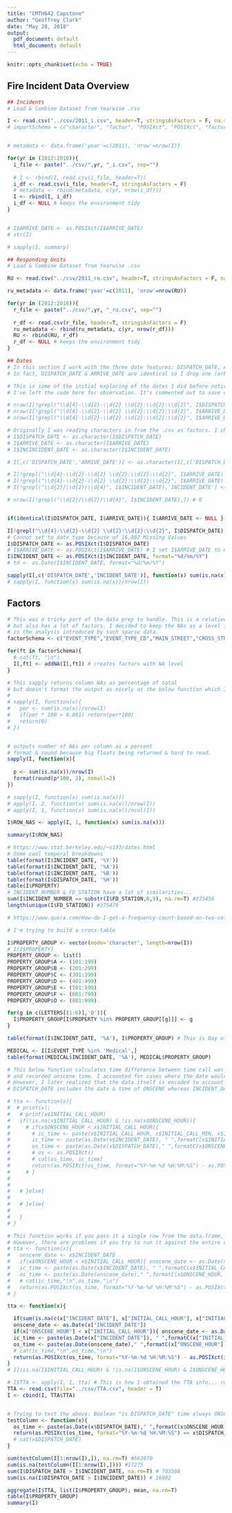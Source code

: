 ```yaml
---
title: "CMTH642 Capstone"
author: "Geoffrey Clark"
date: "May 28, 2018"
output:
  pdf_document: default
  html_document: default
---
```


```r
knitr::opts_chunk$set(echo = TRUE)
```

## Fire Incident Data Overview

```r
## Incidents
# Load & Combine Dataset from Yearwise .csv

I <- read.csv("../csv/2011_i.csv", header=T, stringsAsFactors = F, na.strings=c("","NA", " "))
# importSchema = c("character", "factor", "POSIXct", "POSIXct", "factor", "factor", "factor", "factor", "character", "character", "character", "character", "character", "character", "character", "character", "character", "character", "character", "character", "character", "character", "character", "character", "character", "factor", "factor", "character", "character", "character", "factor", "factor", "factor", "factor", "factor", "factor", "factor", "factor", "factor", "factor", "factor", "character", "factor", "factor", "character", "character", "character", "character", "character", "factor", "factor", "factor", "factor", "factor", "factor", "factor", "factor", "factor", "factor", "factor", "factor", "factor", "factor", "factor", "factor", "factor", "factor", "factor", "factor", "factor", "factor", "character", "factor", "factor", "factor", "factor", "factor", "factor", "factor", "factor", "factor", "factor", "factor", "factor", "factor", "character", "factor", "factor", "factor", "factor", "factor")


# metadata <- data.frame('year'=c(2011), 'nrow'=nrow(I))

for(yr in (2012:2016)){
  i_file <- paste("../csv/",yr, "_i.csv", sep="")
  
  # I <- rbind(I, read.csv(i_file, header=T))
  i_df <- read.csv(i_file, header=T, stringsAsFactors = F)
  # metadata <- rbind(metadata, c(yr, nrow(i_df)))
  I <- rbind(I, i_df)
  i_df <- NULL # keeps the environment tidy
}


# I$ARRIVE_DATE <- as.POSIXct(I$ARRIVE_DATE)
# str(I)

# sapply(I, summary)

```

```r
## Responding Units
# Load & Combine Dataset from Yearwise .csv

RU <- read.csv("../csv/2011_ru.csv", header=T, stringsAsFactors = F, na.strings=c("","NA"))

ru_metadata <- data.frame('year'=c(2011), 'nrow'=nrow(RU))

for(yr in (2012:2016)){
  r_file <- paste("../csv/",yr, "_ru.csv", sep="")
  
  r_df <- read.csv(r_file, header=T, stringsAsFactors = F)
  ru_metadata <- rbind(ru_metadata, c(yr, nrow(r_df)))
  RU <- rbind(RU, r_df)
  r_df <- NULL # keeps the environment tidy
}


```

```r
## Dates
# In this section I work with the three date features: DISPATCH_DATE, ARRIVE_DATE & INCIDENT_DATE
# In fact, DISPATCH_DATE & ARRIVE_DATE are identical so I drop one (arbitrary choice: ARRIVE_DATE)

# This is some of the initial exploring of the dates I did before noticing that DISPATCH & ARRIVE dates were identical.
# I've left the code here for observation. It's commented out to save computation time & resources

# nrow(I[!grepl("\\d{4}-\\d{2}-\\d{2} \\d{2}:\\d{2}:\\d{2}", I$DISPATCH_DATE),]) #16802
# nrow(I[!grepl("\\d{4}-\\d{2}-\\d{2} \\d{2}:\\d{2}:\\d{2}", I$ARRIVE_DATE),]) #16802
# nrow(I[!grepl("\\d{4}-\\d{2}-\\d{2} \\d{2}:\\d{2}:\\d{2}", I$ARRIVE_DATE) & !grepl("\\d{4}-\\d{2}-\\d{2} \\d{2}:\\d{2}:\\d{2}", I$DISPATCH_DATE),])

# Originally I was reading characters in from the .csv as factors. I changed this to reduce overhead. 
# I$DISPATCH_DATE <- as.character(I$DISPATCH_DATE)
# I$ARRIVE_DATE <- as.character(I$ARRIVE_DATE)
# I$INCINCIDENT_DATE <- as.character(I$INCIDENT_DATE) 

# I[,c('DISPATCH_DATE','ARRIVE_DATE')] <- as.character(I[,c('DISPATCH_DATE','ARRIVE_DATE')]) # Slow

# I[!grepl("\\d{4}-\\d{2}-\\d{2} \\d{2}:\\d{2}:\\d{2}", I$ARRIVE_DATE) & !grepl("\\d{4}-\\d{2}-\\d{2} \\d{2}:\\d{2}:\\d{2}", I$DISPATCH_DATE),'DISPATCH_DATE'] <- NA
# I[!grepl("\\d{4}-\\d{2}-\\d{2} \\d{2}:\\d{2}:\\d{2}", I$ARRIVE_DATE) & !grepl("\\d{4}-\\d{2}-\\d{2} \\d{2}:\\d{2}:\\d{2}", I$DISPATCH_DATE),'ARRIVE_DATE'] <- NA
# I[!grepl("\\d{2}/\\d{2}/\\d{4}", I$INCIDENT_DATE),'INCIDENT_DATE'] <- NA # Everyone obs. has a value

# nrow(I[!grepl("\\d{2}/\\d{2}/\\d{4}", I$INCIDENT_DATE),]) # 0


if(identical(I$DISPATCH_DATE, I$ARRIVE_DATE)){ I$ARRIVE_DATE <- NULL }

I[!grepl("\\d{4}-\\d{2}-\\d{2} \\d{2}:\\d{2}:\\d{2}", I$DISPATCH_DATE),'DISPATCH_DATE'] <- NA
# Cannot set to date type because of 16,802 Missing Values
I$DISPATCH_DATE <- as.POSIXct(I$DISPATCH_DATE)
# I$ARRIVE_DATE <- as.POSIXct(I$ARRIVE_DATE) # I set I$ARRIVE_DATE to null, above
I$INCIDENT_DATE <- as.POSIXct(I$INCIDENT_DATE, format="%d/%m/%Y")
# td <- as.Date(I$INCIDENT_DATE, format="%d/%m/%Y")

sapply(I[,c('DISPATCH_DATE','INCIDENT_DATE')], function(x) sum(is.na(x)))
# sapply(I, function(x) sum(is.na(x))/nrow(I))
```
## Factors

```r
# This was a tricky part of the data prep to handle. This is a relatively sparse dataset (see below for NA quantities!)
# but also has a lot of factors. I decided to keep the NAs as a level in the factors to illustrate restrictions
# in the analysis introduced by such sparse data. 
factorSchema <- c("EVENT_TYPE","EVENT_TYPE_CD","MAIN_STREET","CROSS_STREET","FSA","ALARM_TO_FD","RESPONSE_TYPE","STATUS_ON_ARRIVAL","WATER","FIRE_CONTROL","PROPERTY","AREA_OF_ORIGIN","IGNITION_SOURCE","FUEL_OF_IGNITION_SOURCE","OBJECT_OR_MATERIAL_FIRST_IGNITED","POSSIBLE_CAUSE","VEH_PURPOSE","VEH_FUEL","INSURANCE_ESTIMATE","EST_VALUE_AT_RISK","PHYSICAL_CONDITION_1","PHYSICAL_CONDITION_2","PHYSICAL_CONDITION_3","CIV_FIRE_CONTROL","CIV_EVACUATION","CIV_EVACUATION_REASON_1","CIV_EVACUATION_REASON_2","OPP","MOE","TSSA","ESA","MOL","EMS","CANUTEC","GAS","HYDRO","MUNICIPAL_BUILDING_OFFICE","MUNICIPAL_HEALTH_OFFICE","MUNICIPAL_POLICE","OTHER","INITIAL_DETECTION","EXTENT_FIRE","EXTENT_SMOKE","POSSIBLE_BUSINESS_IMPACT","OCC_STATUS","OCC_TYPE","BLD_STATUS","BLD_HEIGHT","LEVEL_OF_ORIGIN","AGE_OF_STRUCTURE","SMOKE_ALARM_PRESENCE_AND_OPERATION_MAIN_FLOOR","SMOKE_ALARM_FAILURE_TO_OPERATE","SMOKE_ALARM_TYPE","SMOKE_ALARM_OTHER_FLOOR_PRESENCE","SMOKE_ALARM_ON_ALL_FLOORS","SMOKE_ALARM_IMPACT_ON_EVAC","FIRE_ALARM_SYSTEM_PRESENCE","FIRE_ALARM_SYSTEM_OPERATION","FIRE_ALARM_SYSTEM_IMPACT","SPRINKLER_SYSTEM_PRESENCE","SPRINKLER_SYSTEM_ACTIVATION")

for(ft in factorSchema){
  # cat(ft, "\n")
  I[,ft] <- addNA(I[,ft]) # creates factors with NA level
}
```

```r
# This sapply returns column NAs as percentage of total
# but doesn't format the output as nicely as the below function which I kept. 
# 
# sapply(I, function(x){
#   per <- sum(is.na(x))/nrow(I)
#   if(per * 100 > 0.001) return(per*100)
#   return(0)
# })


# outputs number of NAs per column as a percent
# format & round because big floats being returned & hard to read.
sapply(I, function(x){
  
  p <- sum(is.na(x))/nrow(I)
  format(round(p*100, 2), nsmall=2)
})

# sapply(I, function(x) sum(is.na(x)))
# apply(I, 2, function(x) sum(is.na(x))/nrow(I))
# apply(I, 1, function(x) sum(is.na(x))/ncol(I))

I$ROW_NAS <- apply(I, 1, function(x) sum(is.na(x)))

summary(I$ROW_NAS)
```


```r
# https://www.stat.berkeley.edu/~s133/dates.html
# Some cool temporal breakdowns
table(format(I$INCIDENT_DATE, '%Y')) 
table(format(I$INCIDENT_DATE, '%A'))
table(format(I$INCIDENT_DATE, '%B'))
table(format(I$DISPATCH_DATE, '%H'))
table(I$PROPERTY)
# INCIDENT_NUMBER & FD_STATION have a lot of similarities...
sum(I$INCIDENT_NUMBER == substr(I$FD_STATION,0,9), na.rm=T) #375456
length(unique(I$FD_STATION)) #375478
```

```r
# https://www.quora.com/How-do-I-get-a-frequency-count-based-on-two-columns-variables-in-an-R-dataframe?share=1

# I'm trying to build a cross-table

I$PROPERTY_GROUP <- vector(mode='character', length=nrow(I))
# I[I$PROPERTY]
PROPERTY_GROUP <- list()
PROPERTY_GROUP$A <- (101:199)
PROPERTY_GROUP$B <- (201:299)
PROPERTY_GROUP$C <- (301:399)
PROPERTY_GROUP$D <- (401:499)
PROPERTY_GROUP$E <- (501:599)
PROPERTY_GROUP$F <- (601:799)
PROPERTY_GROUP$O <- (801:999)

for(g in c(LETTERS[(1:6)],'O')){
  I$PROPERTY_GROUP[I$PROPERTY %in% PROPERTY_GROUP[[g]]] <- g
}

table(format(I$INCIDENT_DATE, '%A'), I$PROPERTY_GROUP) # This is Day of week vs Property Group
```

```r
MEDICAL <- I[I$EVENT_TYPE %in% 'Medical',]
table(format(MEDICAL$INCIDENT_DATE, '%A'), MEDICAL$PROPERTY_GROUP)

# This below function calculates time difference between time call was received
# and recorded onscene time. I accounted for cases where the date would roll over between call & arrival.
# However, I later realized that the data itself is encoded to account for this: 
# DISPATCH_DATE includes the date & time of ONSCENE whereas INCIDENT_DATE is the date of call. 

# tta <- function(x){
#  # print(x);
#   # print(x$INITIAL_CALL_HOUR)
#   if(!is.na(x$INITIAL_CALL_HOUR) & !is.na(x$ONSCENE_HOUR)){
#     # if(x$ONSCENE_HOUR < x$INITIAL_CALL_HOUR){
#       # ic_time <- paste(x$INITIAL_CALL_HOUR, x$INITIAL_CALL_MIN, x$INITIAL_CALL_SEC, sep=" ")
#       ic_time <- paste(as.Date(x$INCIDENT_DATE), " ",formatC(x$INITIAL_CALL_HOUR, width=2, flag="0"), ":", formatC(x$INITIAL_CALL_MIN, width=2,flag="0"), ":",formatC(x$INITIAL_CALL_SEC, width=2, flag="0"), sep="")
#       os_time <- paste(as.Date(x$DISPATCH_DATE)," ",formatC(x$ONSCENE_HOUR, width=2, flag="0"), ":", formatC(x$ONSCENE_MIN, width=2,flag="0"), ":",formatC(x$ONSCENE_SEC, width=2, flag="0"), sep="")
#       # os <- as.POSIXct()
#       # cat(os_time, ic_time)
#       return(as.POSIXct(os_time, format="%Y-%m-%d %H:%M:%S") - as.POSIXct(ic_time, format="%Y-%m-%d %H:%M:%S"))
#     # }
# 
#    
#   # }else{
#     
#   # }else{
#     
#   }
# }

# This function works if you pass it a single row from the data.frame, such as I[1695,]
# However, there are problems if you try to run it against the entire dataset. 
# tta <- function(x){
#   onscene_date <- x$INCIDENT_DATE
#   if(x$ONSCENE_HOUR < x$INITIAL_CALL_HOUR){ onscene_date <- as.Date(x$INCIDENT_DATE) + 1 }
#   ic_time <- paste(as.Date(x$INCIDENT_DATE), " ",formatC(x$INITIAL_CALL_HOUR, width=2, flag="0"), ":", formatC(x$INITIAL_CALL_MIN, width=2,flag="0"), ":",formatC(x$INITIAL_CALL_SEC, width=2, flag="0"), sep="")
#   os_time <- paste(as.Date(onscene_date)," ",formatC(x$ONSCENE_HOUR, width=2, flag="0"), ":", formatC(x$ONSCENE_MIN, width=2,flag="0"), ":",formatC(x$ONSCENE_SEC, width=2, flag="0"), sep="")
#   # cat(ic_time,"\n",os_time,"\n")
#   return(as.POSIXct(os_time, format="%Y-%m-%d %H:%M:%S") - as.POSIXct(ic_time, format="%Y-%m-%d %H:%M:%S"))
# }

tta <- function(x){

  if(sum(is.na(c(x["INCIDENT_DATE"], x["INITIAL_CALL_HOUR"], x["INITIAL_CALL_MIN"], x["INITIAL_CALL_SEC"], x["ONSCENE_HOUR"],x["ONSCENE_MIN"],x["ONSCENE_SEC"]))) > 0) return(NA)
  onscene_date <- as.Date(x["INCIDENT_DATE"])
  if(x["ONSCENE_HOUR"] < x["INITIAL_CALL_HOUR"]){ onscene_date <- as.Date(x["INCIDENT_DATE"]) + 1 }
  ic_time <- paste(as.Date(x["INCIDENT_DATE"]), " ",formatC(x["INITIAL_CALL_HOUR"], width=2, flag="0"), ":", formatC(x["INITIAL_CALL_MIN"], width=2,flag="0"), ":",formatC(x["INITIAL_CALL_SEC"], width=2, flag="0"), sep="")
  os_time <- paste(as.Date(onscene_date)," ",formatC(x["ONSCENE_HOUR"], width=2, flag="0"), ":", formatC(x["ONSCENE_MIN"], width=2,flag="0"), ":",formatC(x["ONSCENE_SEC"], width=2, flag="0"), sep="")
  # cat(ic_time,"\n",os_time,"\n")
  return(as.POSIXct(os_time, format="%Y-%m-%d %H:%M:%S") - as.POSIXct(ic_time, format="%Y-%m-%d %H:%M:%S"))
}
# I[!is.na(I$INITIAL_CALL_HOUR) & !is.na(I$ONSCENE_HOUR) & I$ONSCENE_HOUR < I$INITIAL_CALL_HOUR,] #Rollover dispatch

# I$TTA <- apply(I, 1, tta) # This is how I obtained the TTA info... runtime: about 20 minutes
TTA <- read.csv(file="../csv/TTA.csv", header = T)
I <- cbind(I, TTA$TTA)


# Trying to test the above: Boolean "is DISPATCH_DATE" time always ONSCENE time?
testColumn <- function(x){
  os_time <- paste(as.Date(x$DISPATCH_DATE)," ",formatC(x$ONSCENE_HOUR, width=2, flag="0"), ":", formatC(x$ONSCENE_MIN, width=2,flag="0"), ":",formatC(x$ONSCENE_SEC, width=2, flag="0"), sep="")
  return(as.POSIXct(os_time, format="%Y-%m-%d %H:%M:%S") == x$DISPATCH_DATE)
  # cat(x$DISPATCH_DATE)
}

sum(testColumn(I[1:nrow(I),]), na.rm=T) #563070
sum(is.na(testColumn(I[1:nrow(I),]))) #17275
sum(I$DISPATCH_DATE > I$INCIDENT_DATE, na.rm=T) # 703568
sum(is.na(I$DISPATCH_DATE > I$INCIDENT_DATE)) # 16802
```

```r
aggregate(I$TTA, list(I$PROPERTY_GROUP), mean, na.rm=T)
table(I$PROPERTY_GROUP)
summary(I)
```

